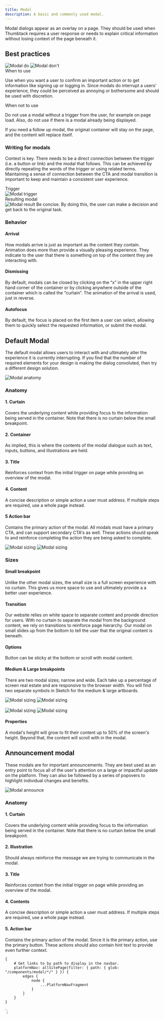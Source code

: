 ```yaml
---
title: Modal
description: A basic and commonly used modal.
---
```



<ComponentHeader data={props.data} />

Modal dialogs appear as an overlay on a page. They should be used when Thumbtack requires a user response or needs to explain critical information without losing context of the page beneath it.

## Best practices

<Grid gutter="wide">
    <GridColumn aboveSmall={6}>
        <DoDont type="do">
            <Img src="./modal-do.png" alt="Modal do" />
        </DoDont>
    </GridColumn>
    <GridColumn aboveSmall={6}>
        <DoDont type="dont">
            <Img src="./modal-dont.png" alt="Modal don't" />
        </DoDont>
    </GridColumn>
</Grid>

<Grid gutter="wide">
    <GridColumn aboveSmall={6}>
        <div className="b">When to use</div>
        <p className="black-300">
            Use when you want a user to confirm an important action or to get information like
            signing up or logging in. Since modals do interrupt a users’ experience, they could be
            perceived as annoying or bothersome and should be used with discretion.
        </p>
    </GridColumn>
    <GridColumn aboveSmall={6}>
        <div className="b">When not to use</div>
        <p className="black-300">
            Do not use a modal without a trigger from the user, for example on page load. Also, do
            not use if there is a modal already being displayed.
        </p>
    </GridColumn>
</Grid>

<Alert type="note" title="Tip" className="mt5">
    If you need a follow up modal, the original container will stay on the page, and the content
    will replace itself.
</Alert>

### Writing for modals

Context is key. There needs to be a direct connection between the trigger (i.e. a button or link) and the modal that follows. This can be achieved by directly repeating the words of the trigger or using related terms. Maintaining a sense of connection between the CTA and modal transition is important to keep and maintain a consistent user experience.

<Grid gutter="wide">
    <GridColumn aboveSmall={6}>
        <div className="b mb2">Trigger</div>
        <Img src="./modal-trigger.png" alt="Modal trigger" />
    </GridColumn>
    <GridColumn aboveSmall={6}>
        <div className="b mb2">Resulting modal</div>
        <Img src="./modal-result.png" alt="Modal result" />
    </GridColumn>
</Grid>

<Alert type="note" title="Tip" className="mt5">
    Be concise. By doing this, the user can make a decision and get back to the original task.
</Alert>

### Behavior

#### Arrival

How modals arrive is just as important as the content they contain. Animation does more than provide a visually pleasing experience. They indicate to the user that there is something on top of the content they are interacting with.

#### Dismissing

By default, modals can be closed by clicking on the “x” in the upper right hand corner of the container or by clicking anywhere outside of the container which is called the “curtain”. The animation of the arrival is used, just in reverse.

#### Autofocus

By default, the focus is placed on the first item a user can select, allowing them to quickly select the requested information, or submit the modal.

## Default Modal

The default modal allows users to interact with and ultimately alter the experience it is currently interrupting. If you find that the number of required elements for your design is making the dialog convoluted, then try a different design solution.

<div className="center mt5" style={{ maxWidth: '530px' }}>
    <Img src="./modal-anatomy.png" alt="Modal anatomy" />
</div>

### Anatomy

#### 1. Curtain

Covers the underlying content while providing focus to the information being served in the container. Note that there is no curtain below the small breakpoint.

#### 2. Container

As implied, this is where the contents of the modal dialogue such as text, inputs, buttons, and illustrations are held.

#### 3. Title

Reinforces context from the initial trigger on page while providing an overview of the modal.

#### 4. Content

A concise description or simple action a user must address. If multiple steps are required, use a whole page instead.

#### 5 Action bar

Contains the primary action of the modal. All modals must have a primary CTA, and can support secondary CTA's as well. These actions should speak to and reinforce completing the action they are being asked to complete.

<Grid gutter="wide">
    <GridColumn aboveSmall={6}>
        <Img src="./modal-size-1.png" alt="Modal sizing" />
    </GridColumn>
    <GridColumn aboveSmall={6}>
        <Img src="./modal-size-2.png" alt="Modal sizing" />
    </GridColumn>
</Grid>

### Sizes

#### Small breakpoint

Unlike the other modal sizes, the small size is a full screen experience with no curtain. This gives us more space to use and ultimately provide a a better user experience.

#### Transition

Our website relies on white space to separate content and provide direction for users. With no curtain to separate the modal from the background content, we rely on transitions to reinforce page hierarchy. Our modal on small slides up from the bottom to tell the user that the original content is beneath.

#### Options

Button can be sticky at the bottom or scroll with modal content.

#### Medium & Large breakpoints

There are two modal sizes; narrow and wide. Each take up a percentage of screen real estate and are responsive to the browser width. You will find two separate symbols in Sketch for the medium & large artboards.

<Grid gutter="wide">
    <GridColumn aboveSmall={6}>
        <Img src="./modal-break-1.png" alt="Modal sizing" />
    </GridColumn>
    <GridColumn aboveSmall={6}>
        <Img src="./modal-break-1-red.png" alt="Modal sizing" />
    </GridColumn>
</Grid>

<div className="mb3">&nbsp;</div>

<Grid gutter="wide">
    <GridColumn aboveSmall={6}>
        <Img src="./modal-break-2.png" alt="Modal sizing" />
    </GridColumn>
    <GridColumn aboveSmall={6}>
        <Img src="./modal-break-2-red.png" alt="Modal sizing" />
    </GridColumn>
</Grid>

#### Properties

A modal's height will grow to fit their content up to 50% of the screen's height. Beyond that, the content will scroll with in the modal.

## Announcement modal

These modals are for important announcements. They are best used as an entry point to focus all of the user's attention on a large or impactful update on the platform. They can also be followed by a series of popovers to highlight individual changes and benefits.

<div className="center mt5" style={{ maxWidth: '530px' }}>
    <Img src="./modal-announce.png" alt="Modal announce" />
</div>

### Anatomy

#### 1. Curtain

Covers the underlying content while providing focus to the information being served in the container. Note that there is no curtain below the small breakpoint.

#### 2. Illustration

Should always reinforce the message we are trying to communicate in the modal.

#### 3. Title

Reinforces context from the initial trigger on page while providing an overview of the modal.

#### 4. Contents

A concise description or simple action a user must address. If multiple steps are required, use a whole page instead.

#### 5. Action bar

Contains the primary action of the modal. Since it is the primary action, use the primary button. These actions should also contain hint text to provide even further context.

<ComponentFooter data={props.data} />

    {
        # Get links to by path to display in the navbar.
        platformNav: allSitePage(filter: { path: { glob: "/components/modal/*/" } }) {
            edges {
                node {
                    ...PlatformNavFragment
                }
            }
        }
    }
`;
